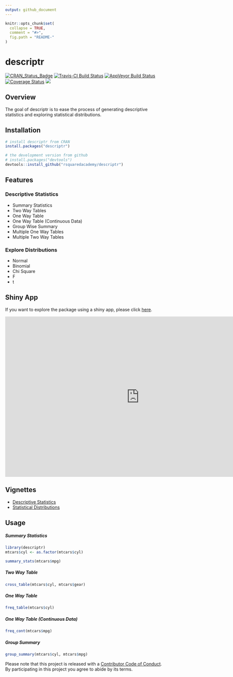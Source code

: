 ```yaml
---
output: github_document
---
```


<!-- README.md is generated from README.Rmd. Please edit that file -->

```r
knitr::opts_chunk$set(
  collapse = TRUE,
  comment = "#>",
  fig.path = "README-"
)
```

# descriptr 

[![CRAN_Status_Badge](http://www.r-pkg.org/badges/version/descriptr)](https://cran.r-project.org/package=descriptr)
[![Travis-CI Build Status](https://travis-ci.org/rsquaredacademy/descriptr.svg?branch=master)](https://travis-ci.org/rsquaredacademy/descriptr)
[![AppVeyor Build Status](https://ci.appveyor.com/api/projects/status/github/rsquaredacademy/descriptr?branch=master&svg=true)](https://ci.appveyor.com/project/rsquaredacademy/descriptr)
[![Coverage Status](https://img.shields.io/codecov/c/github/rsquaredacademy/descriptr/master.svg)](https://codecov.io/github/rsquaredacademy/descriptr?branch=master)
[![](https://cranlogs.r-pkg.org/badges/grand-total/descriptr)](https://cran.r-project.org/package=descriptr)


## Overview

The goal of descriptr is to ease the process of generating descriptive statistics and exploring statistical distributions.

## Installation

```r
# install descriptr from CRAN
install.packages("descriptr")

# the development version from github
# install.packages("devtools")
devtools::install_github("rsquaredacademy/descriptr")
```

## Features

### Descriptive Statistics

- Summary Statistics
- Two Way Tables
- One Way Table
- One Way Table (Continuous Data)
- Group Wise Summary
- Multiple One Way Tables
- Multiple Two Way Tables


### Explore Distributions

- Normal
- Binomial
- Chi Square
- F
- t


## Shiny App

If you want to explore the package using a shiny app, please click [here](http://rsquaredlabs.com:3838/explorer/).

<iframe width="860" height="515" src="https://www.youtube.com/embed/videoseries?list=PLDfCKV3ey8-dFSZJID3TxQpqroNKDIKys" frameborder="0" allowfullscreen></iframe>

## Vignettes

- [Descriptive Statistics](http://www.rsquaredacademy.com/descriptr/articles/descriptive-stats.html)
- [Statistical Distributions](http://www.rsquaredacademy.com/descriptr/articles/distributions.html)

## Usage

##### Summary Statistics

```r
library(descriptr)
mtcars$cyl <- as.factor(mtcars$cyl)
```

```r
summary_stats(mtcars$mpg)
```

##### Two Way Table

```r
cross_table(mtcars$cyl, mtcars$gear)
```

##### One Way Table

```r
freq_table(mtcars$cyl)
```

##### One Way Table (Continuous Data)

```r
freq_cont(mtcars$mpg)
```

##### Group Summary

```r
group_summary(mtcars$cyl, mtcars$mpg)
```

Please note that this project is released with a [Contributor Code of Conduct](CONDUCT.md).
By participating in this project you agree to abide by its terms.

